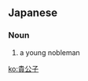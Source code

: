 ==Japanese==
{{ja-kanjitab|き|こう|し|yomi=o}}

===Noun===
{{ja-noun|きこうし}}

# a young nobleman

[[ko:貴公子]]